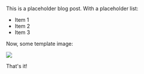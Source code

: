 This is a placeholder blog post. With a placeholder list:

- Item 1
- Item 2
- Item 3

Now, some template image:

![](/blog/placeholder-post/placeholder-image.webp)

That's it!
